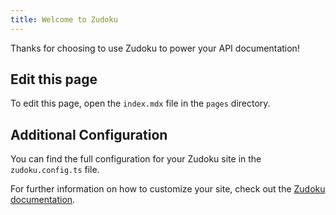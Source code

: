 ```yaml
---
title: Welcome to Zudoku
---
```


Thanks for choosing to use Zudoku to power your API documentation!

## Edit this page

To edit this page, open the `index.mdx` file in the `pages` directory.

## Additional Configuration

You can find the full configuration for your Zudoku site in the `zudoku.config.ts` file.

For further information on how to customize your site, check out the [Zudoku documentation](https://zudoku.dev/docs).
